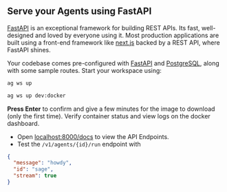 ## Serve your Agents using FastAPI

[FastAPI](https://fastapi.tiangolo.com/) is an exceptional framework for building REST APIs. Its fast, well-designed and loved by everyone using it. Most production applications are built using a front-end framework like [next.js](https://nextjs.org) backed by a REST API, where FastAPI shines.

Your codebase comes pre-configured with [FastAPI](https://fastapi.tiangolo.com/) and [PostgreSQL](https://www.postgresql.org/), along with some sample routes. Start your workspace using:

<CodeGroup>

```bash terminal
ag ws up
```

```bash shorthand
ag ws up dev:docker
```

</CodeGroup>

**Press Enter** to confirm and give a few minutes for the image to download (only the first time). Verify container status and view logs on the docker dashboard.

- Open [localhost:8000/docs](http://localhost:8000/docs) to view the API Endpoints.
- Test the `/v1/agents/{id}/run` endpoint with

```json
{
  "message": "howdy",
  "id": "sage",
  "stream": true
}
```
